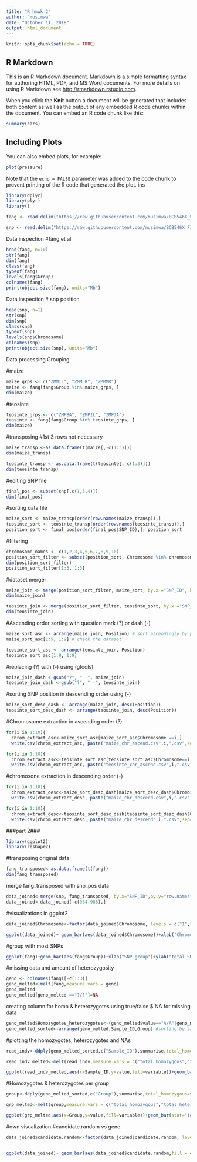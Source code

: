 ---
title: "R hmwk 2"
author: "musimwa"
date: "October 11, 2018"
output: html_document
---

```{r setup, include=FALSE}
knitr::opts_chunk$set(echo = TRUE)
```

## R Markdown

This is an R Markdown document. Markdown is a simple formatting syntax for authoring HTML, PDF, and MS Word documents. For more details on using R Markdown see <http://rmarkdown.rstudio.com>.

When you click the **Knit** button a document will be generated that includes both content as well as the output of any embedded R code chunks within the document. You can embed an R code chunk like this:

```{r cars}
summary(cars)
```

## Including Plots

You can also embed plots, for example:

```{r pressure, echo=FALSE}
plot(pressure)
```

Note that the `echo = FALSE` parameter was added to the code chunk to prevent printing of the R code that generated the plot.
ins
```{r}
library(dplyr)
library(plyr)
library()
```

```{r}
fang <- read.delim("https://raw.githubusercontent.com/musimwa/BCB546X_FINAL-UNIX-ASSIGNMENT/master/dataset/fang_et_al_genotypes.txt", header = T)

snp <- read.delim("https://raw.githubusercontent.com/musimwa/BCB546X_FINAL-UNIX-ASSIGNMENT/master/dataset/snp_position.txt", header = T)
```

Data inspection #fang et al

```{r}
head(fang, n=10)
str(fang)
dim(fang)
class(fang)
typeof(fang)
levels(fang$Group)
colnames(fang)
print(object.size(fang), units="Mb")
```

Data inspection # snp position

```{r}
head(snp, n=1)
str(snp)
dim(snp)
class(snp)
typeof(snp)
levels(snp$Chromosome)
colnames(snp)
print(object.size(snp), units="Mb")
```

Data processing
Grouping

#maize
```{r}
maize_grps <- c("ZMMIL", "ZMMLR", "ZMMMR")
maize <- fang[fang$Group %in% maize_grps, ] 
dim(maize)
```

#teosinte

```{r}
teosinte_grps <- c("ZMPBA", "ZMPIL", "ZMPJA")
teosinte <- fang[fang$Group %in% teosinte_grps, ] 
dim(maize) 
```

#transposing
#1st 3 rows not necessary
```{r}
maize_transp <-as.data.frame(t(maize[,-c(1:3)])) 
dim(maize_transp)
```

```{r}
teosinte_transp <- as.data.frame(t(teosinte[,-c(1:3)])) 
dim(teosinte_transp)
```

#editing SNP file
```{r}
final_pos <- subset(snp[,c(1,3,4)])
dim(final_pos)
```

#sorting data file
```{r}
maize_sort <- maize_transp[order(row.names(maize_transp)),]
teosinte_sort <- teosinte_transp[order(row.names(teosinte_transp)),]
position_sort <- final_pos[order(final_pos$SNP_ID),]; position_sort
```

#filtering
```{r}
chromosome_names <- c(1,2,3,4,5,6,7,8,9,10)
position_sort_filter <- subset(position_sort, Chromosome %in% chromosome_names)
dim(position_sort_filter)
position_sort_filter[1:3, 1:3]
```

#dataset merger

```{r}
maize_join <- merge(position_sort_filter, maize_sort, by.x ="SNP_ID", by.y ="row.names") 
dim(maize_join)

teosinte_join <- merge(position_sort_filter, teosinte_sort, by.x ="SNP_ID", by.y ="row.names")  
dim(teosinte_join)
```

#Ascending order sorting with question mark (?) or dash (-)

```{r}
maize_sort_asc <- arrange(maize_join, Position) # sort ascendingly by position
maize_sort_asc[1:9, 1:9] # check the dataset
```

```{r}
teosinte_sort_asc <- arrange(teosinte_join, Position) 
teosinte_sort_asc[1:9, 1:9] 
```

#replacing (?) with (-) using (gtools)
```{r}
maize_join_dash <-gsub("?", " -", maize_join)
teosinte_join_dash <-gsub("?", " -", teosinte_join)
```

#sorting SNP position in descending order using (-)

```{r}
maize_sort_desc_dash <- arrange(maize_join, desc(Position))
teosinte_sort_desc_dash <- arrange(teosinte_join, desc(Position))
```

#Chromosome extraction in ascending order (?)

```{r}
for(i in 1:10){
  chrom_extract_asc<-maize_sort_asc[maize_sort_asc$Chromosome ==i,]
  write.csv(chrom_extract_asc, paste("maize_chr_ascend.csv",i,".csv",sep=""),row.names=F)}

```

```{r}
for(i in 1:10){
  chrom_extract_asc<-teosinte_sort_asc[teosinte_sort_asc$Chromosome==i,]
  write.csv(chrom_extract_asc, paste("teosinte_chr_ascend.csv",i,".csv",sep=""),row.names=F)}
```


#chromosone extraction in descending order (-)

```{r}
for(i in 1:10){
  chrom_extract_desc<-maize_sort_desc_dash[maize_sort_desc_dash$Chromosome ==i,]
  write.csv(chrom_extract_desc, paste("maize_chr_descend.csv",i,".csv",sep=""),row.names=F)}
```

```{r}
for(i in 1:10){
  chrom_extract_desc<-teosinte_sort_desc_dash[teosinte_sort_desc_dash$Chromosome ==i,]
  write.csv(chrom_extract_desc, paste("maize_chr_descend",i,".csv",sep=""),row.names=F)}
```


###part 2###


```{r}
library(ggplot2)
library(reshape2)
```
#transposing original data
```{r}
fang_transposed<-as.data.frame(t(fang))
dim(fang_transposed)
```
merge fang_transposed with snp_pos data

```{r}
data_joined<-merge(snp, fang_transposed, by.x="SNP_ID",by.y="row.names",all=TRUE)
data_joined<-data_joined[-c(984:986),]
```

#visualizations in ggplot2
```{r}
data_joined$Chromosome<-factor(data_joined$Chromosome, levels = c("1","2","3","4","5","6","7","8","9","10","unknown","multiple"))

ggplot(data_joined)+ geom_bar(aes(data_joined$Chromosome))+xlab("Chromosome") +ylab("total number of SNPs")
```


#group with most SNPs
```{r}
ggplot(fang)+geom_bar(aes(fang$Group))+xlab("SNP group")+ylab("total SNPs")
```

#missing data and amount of heterozygosity

```{r}
geno <- colnames(fang)[-c(1:3)]
geno_melted<-melt(fang,measure.vars = geno)
geno_melted
geno_melted[geno_melted =="?/?"]=NA
```

creating column for homo & heterozygotes using true/false $ NA for missing data

```{r}
geno_melted$Homozygotes_heterozygotes<-(geno_melted$value=="A/A"|geno_melted$value=="C/C"|geno_melted$value=="G/G"|geno_melted$value=="T/T")
geno_melted_sorted<-arrange(geno_melted,Sample_ID,Group) #sorting by sample ID & group
```

#plotting the homozygotes, heterozygotes and NAs
```{r}
read_indv<-ddply(geno_melted_sorted,c("Sample_ID"),summarise,total_homozygous=sum(Homozygotes_heterozygotes,na.rm=TRUE),total_heterozygous=sum(!Homozygotes_heterozygotes,na.rm = TRUE), total_NA=sum(is.na(Homozygotes_heterozygotes)))

read_indv_melted<-melt(read_indv,measure.vars = c("total_homozygous","total_heterozygous","total_NA"))

ggplot(read_indv_melted,aes(x=Sample_ID,y=value,fill=variable))+geom_bar(stat="identity",position = "stack")#plot homozygotes and heterozygotes per sample_ID


```
#Homozygotes & heterozygotes per group

```{r}
group<-ddply(geno_melted_sorted,c("Group"),summarise,total_homozygous=sum(Homozygotes_heterozygotes,na.rm=TRUE),total_heterozygous=sum(!Homozygotes_heterozygotes,na.rm = TRUE), total_NA=sum(is.na(Homozygotes_heterozygotes)))

grp_melted<-melt(group,measure.vars = c("total_homozygous","total_heterozygous","total_NA"))

ggplot(grp_melted,aes(x=Group,y=value,fill=variable))+geom_bar(stat="identity",position = "stack")# plot homozygotes and heterozygotes per Group
```
#own visualization
#candidate.random vs gene

```{r}
data_joined$candidate.random<-factor(data_joined$candidate.random, levels = c("candidate","random"))


ggplot(data_joined)+ geom_bar(aes(data_joined$candidate.random,fill = candidate.random))+xlab("candidate.random") +ylab("Total Number of SNPs") 
```

